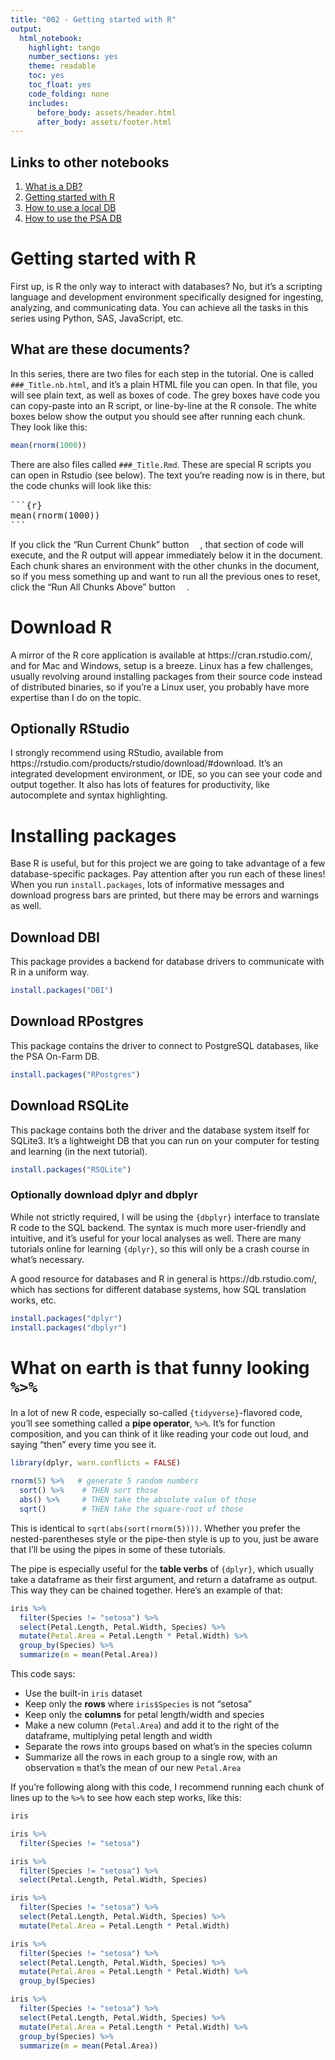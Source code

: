 ```yaml
---
title: "002 - Getting started with R"
output:
  html_notebook: 
    highlight: tango
    number_sections: yes
    theme: readable
    toc: yes
    toc_float: yes
    code_folding: none
    includes:
      before_body: assets/header.html
      after_body: assets/footer.html
---
```



## Links to other notebooks

1. [What is a DB?](001_What_is_a_database.nb.html)
2. [Getting started with R](002_Getting_started_with_R.nb.html)
3. [How to use a local DB](003_How_to_use_a_local_DB.nb.html)
4. [How to use the PSA DB](004_How_to_use_the_PSA_DB.nb.html)

# Getting started with R

First up, is R the only way to interact with databases? No, but it's a scripting language and development environment specifically designed for ingesting, analyzing, and communicating data. You can achieve all the tasks in this series using Python, SAS, JavaScript, etc.

## What are these documents?

In this series, there are two files for each step in the tutorial. One is called `###_Title.nb.html`, and it's a plain HTML file you can open. In that file, you will see plain text, as well as boxes of code. The grey boxes have code you can copy-paste into an R script, or line-by-line at the R console. The white boxes below show the output you should see after running each chunk. They look like this:

```r
mean(rnorm(1000))
```

There are also files called `###_Title.Rmd`. These are special R scripts you can open in Rstudio (see below). The text you're reading now is in there, but the code chunks will look like this:

<pre>&zwj;```{r}                 <img src="assets/cog-solid.svg" style="height: 1em;">&nbsp;&nbsp;<img src="assets/caret-square-down-regular.svg" style="height: 1em;">&nbsp;&nbsp;<img src="assets/play-solid.svg" style="height: 1em;">
mean(rnorm(1000))
&zwj;```</pre>

If you click the "Run Current Chunk" button <img src="assets/play-solid.svg" style="height: 1em;">, that section of code will execute, and the R output will appear immediately below it in the document. Each chunk shares an environment with the other chunks in the document, so if you mess something up and want to run all the previous ones to reset, click the "Run All Chunks Above" button <img src="assets/caret-square-down-regular.svg" style="height: 1em;">.

# Download R

A mirror of the R core application is available at https://cran.rstudio.com/, and for Mac and Windows, setup is a breeze. Linux has a few challenges, usually revolving around installing packages from their source code instead of distributed binaries, so if you're a Linux user, you probably have more expertise than I do on the topic.

## Optionally RStudio

I strongly recommend using RStudio, available from https://rstudio.com/products/rstudio/download/#download. It's an integrated development environment, or IDE, so you can see your code and output together. It also has lots of features for productivity, like autocomplete and syntax highlighting.

# Installing packages

Base R is useful, but for this project we are going to take advantage of a few database-specific packages. Pay attention after you run each of these lines! When you run `install.packages`, lots of informative messages and download progress bars are printed, but there may be errors and warnings as well.

## Download DBI

This package provides a backend for database drivers to communicate with R in a uniform way.

```r
install.packages("DBI")
```

## Download RPostgres

This package contains the driver to connect to PostgreSQL databases, like the PSA On-Farm DB.

```r
install.packages("RPostgres")
```

## Download RSQLite

This package contains both the driver and the database system itself for SQLite3. It's a lightweight DB that you can run on your computer for testing and learning (in the next tutorial).

```r
install.packages("RSQLite")
```

### Optionally download dplyr and dbplyr

While not strictly required, I will be using the `{dbplyr}` interface to translate R code to the SQL backend. The syntax is much more user-friendly and intuitive, and it's useful for your local analyses as well. There are many tutorials online for learning `{dplyr}`, so this will only be a crash course in what's necessary.

A good resource for databases and R in general is https://db.rstudio.com/, which has sections for different database systems, how SQL translation works, etc.

```r
install.packages("dplyr")
install.packages("dbplyr")
```

# What on earth is that funny looking `%>%`

In a lot of new R code, especially so-called `{tidyverse}`-flavored code, you'll see something called a **pipe operator**, `%>%`. It's for function composition, and you can think of it like reading your code out loud, and saying "then" every time you see it.

```r
library(dplyr, warn.conflicts = FALSE)

rnorm(5) %>%   # generate 5 random numbers
  sort() %>%    # THEN sort those
  abs() %>%     # THEN take the absolute value of those
  sqrt()        # THEN take the square-root of those
```

This is identical to `sqrt(abs(sort(rnorm(5))))`. Whether you prefer the nested-parentheses style or the pipe-then style is up to you, just be aware that I'll be using the pipes in some of these tutorials.

The pipe is especially useful for the **table verbs** of `{dplyr}`, which usually take a dataframe as their first argument, and return a dataframe as output. This way they can be chained together. Here's an example of that:

```r
iris %>% 
  filter(Species != "setosa") %>% 
  select(Petal.Length, Petal.Width, Species) %>% 
  mutate(Petal.Area = Petal.Length * Petal.Width) %>% 
  group_by(Species) %>% 
  summarize(m = mean(Petal.Area))
```

This code says:

* Use the built-in `iris` dataset
* Keep only the **rows** where `iris$Species` is not "setosa"
* Keep only the **columns** for petal length/width and species
* Make a new column (`Petal.Area`) and add it to the right of the dataframe, multiplying petal length and width
* Separate the rows into groups based on what's in the species column
* Summarize all the rows in each group to a single row, with an observation `m` that's the mean of our new `Petal.Area`

If you're following along with this code, I recommend running each chunk of lines up to the `%>%` to see how each step works, like this:

```r
iris

iris %>% 
  filter(Species != "setosa") 

iris %>% 
  filter(Species != "setosa") %>% 
  select(Petal.Length, Petal.Width, Species) 

iris %>% 
  filter(Species != "setosa") %>% 
  select(Petal.Length, Petal.Width, Species) %>% 
  mutate(Petal.Area = Petal.Length * Petal.Width) 

iris %>% 
  filter(Species != "setosa") %>% 
  select(Petal.Length, Petal.Width, Species) %>% 
  mutate(Petal.Area = Petal.Length * Petal.Width) %>% 
  group_by(Species) 

iris %>% 
  filter(Species != "setosa") %>% 
  select(Petal.Length, Petal.Width, Species) %>% 
  mutate(Petal.Area = Petal.Length * Petal.Width) %>% 
  group_by(Species) %>% 
  summarize(m = mean(Petal.Area))
```
